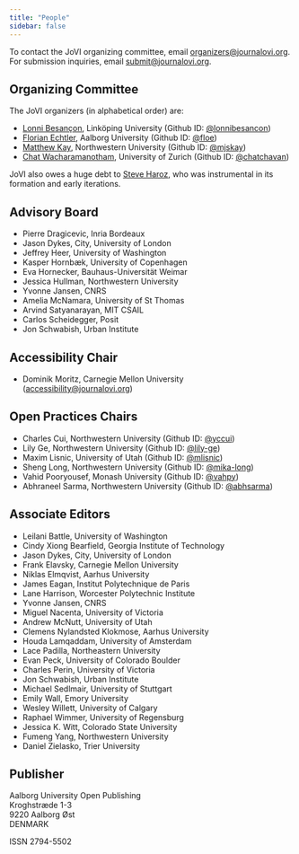 ```yaml
---
title: "People"
sidebar: false
---
```


To contact the JoVI organizing committee, email [organizers@journalovi.org](mailto:organizers@journalovi.org).
For submission inquiries, email [submit@journalovi.org](mailto:submit@journalovi.org).

## Organizing Committee

The JoVI organizers (in alphabetical order) are:

- [Lonni Besançon](https://lonnibesancon.me/), Linköping University (Github ID: [@lonnibesancon](https://github.com/lonnibesancon))
- [Florian Echtler](https://floe.butterbrot.org/), Aalborg University (Github ID: [@floe](https://github.com/floe))
- [Matthew Kay](https://www.mjskay.com/), Northwestern University (Github ID: [@mjskay](https://github.com/mjskay))
- [Chat Wacharamanotham](https://chatchavan.github.io), University of Zurich (Github ID: [@chatchavan](https://github.com/chatchavan))

JoVI also owes a huge debt to [Steve Haroz](http://steveharoz.com/), who was instrumental in its formation and early iterations.

## Advisory Board

- Pierre Dragicevic, Inria Bordeaux
- Jason Dykes, City, University of London
- Jeffrey Heer, University of Washington
- Kasper Hornbæk, University of Copenhagen
- Eva Hornecker, Bauhaus-Universität Weimar
- Jessica Hullman, Northwestern University
- Yvonne Jansen, CNRS
- Amelia McNamara, University of St Thomas
- Arvind Satyanarayan, MIT CSAIL
- Carlos Scheidegger, Posit
- Jon Schwabish, Urban Institute

## Accessibility Chair

- Dominik Moritz, Carnegie Mellon University ([accessibility@journalovi.org](mailto:accessibility@journalovi.org))

## Open Practices Chairs

- Charles Cui, Northwestern University (Github ID: [@yccui](https://github.com/yccui))
- Lily Ge, Northwestern University (Github ID: [@lily-ge](https://github.com/lily-ge))
- Maxim Lisnic, University of Utah (Github ID: [@mlisnic](https://github.com/mlisnic))
- Sheng Long, Northwestern University (Github ID: [@mika-long](https://github.com/mika-long))
- Vahid Pooryousef, Monash University (Github ID: [@vahpy](https://github.com/vahpy))
- Abhraneel Sarma, Northwestern University (Github ID: [@abhsarma](https://github.com/abhsarma))

## Associate Editors

- Leilani Battle, University of Washington
- Cindy Xiong Bearfield, Georgia Institute of Technology
- Jason Dykes, City, University of London
- Frank Elavsky, Carnegie Mellon University
- Niklas Elmqvist, Aarhus University
- James Eagan, Institut Polytechnique de Paris
- Lane Harrison, Worcester Polytechnic Institute
- Yvonne Jansen, CNRS
- Miguel Nacenta, University of Victoria
- Andrew McNutt, University of Utah
- Clemens Nylandsted Klokmose, Aarhus University
- Houda Lamqaddam, University of Amsterdam
- Lace Padilla, Northeastern University
- Evan Peck, University of Colorado Boulder
- Charles Perin, University of Victoria
- Jon Schwabish, Urban Institute
- Michael Sedlmair, University of Stuttgart
- Emily Wall, Emory University
- Wesley Willett, University of Calgary
- Raphael Wimmer, University of Regensburg
- Jessica K. Witt, Colorado State University
- Fumeng Yang, Northwestern University
- Daniel Zielasko, Trier University

## Publisher

Aalborg University Open Publishing<br/>
Kroghstræde 1-3<br/>
9220 Aalborg Øst<br/>
DENMARK

ISSN 2794-5502
